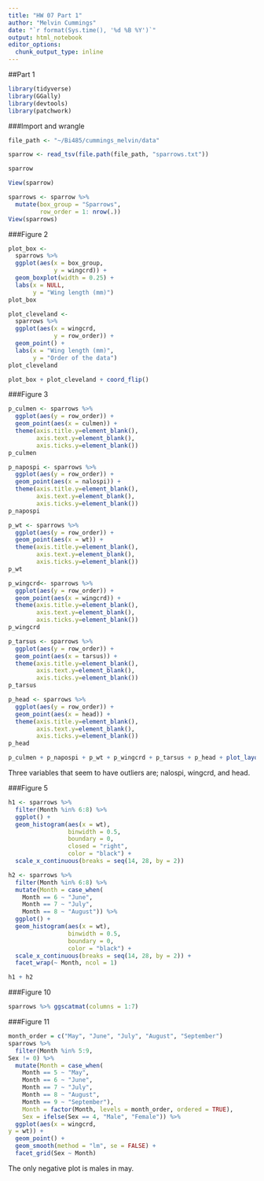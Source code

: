```yaml
---
title: "HW 07 Part 1"
author: "Melvin Cummings"
date: "`r format(Sys.time(), '%d %B %Y')`"
output: html_notebook
editor_options: 
  chunk_output_type: inline
---
```

##Part 1
```r
library(tidyverse)
library(GGally)
library(devtools)
library(patchwork)
```
###Import and wrangle
```r
file_path <- "~/Bi485/cummings_melvin/data"

sparrow <- read_tsv(file.path(file_path, "sparrows.txt"))

sparrow
```

```r
View(sparrow)
```

```r
sparrows <- sparrow %>%
  mutate(box_group = "Sparrows",
         row_order = 1: nrow(.))
View(sparrows)
```

###Figure 2

```r
plot_box <-
  sparrows %>%
  ggplot(aes(x = box_group,
             y = wingcrd)) +
  geom_boxplot(width = 0.25) +
  labs(x = NULL,
       y = "Wing length (mm)")
plot_box
```

```r
plot_cleveland <-
  sparrows %>%
  ggplot(aes(x = wingcrd,
             y = row_order)) +
  geom_point() +
  labs(x = "Wing length (mm)",
       y = "Order of the data")
plot_cleveland
```

```r
plot_box + plot_cleveland + coord_flip()
```

###Figure 3

```r
p_culmen <- sparrows %>%
  ggplot(aes(y = row_order)) +
  geom_point(aes(x = culmen)) +
  theme(axis.title.y=element_blank(),
        axis.text.y=element_blank(),
        axis.ticks.y=element_blank())
p_culmen
```

```r
p_napospi <- sparrows %>%
  ggplot(aes(y = row_order)) +
  geom_point(aes(x = nalospi)) +
  theme(axis.title.y=element_blank(),
        axis.text.y=element_blank(),
        axis.ticks.y=element_blank())
p_napospi
```

```r
p_wt <- sparrows %>%
  ggplot(aes(y = row_order)) +
  geom_point(aes(x = wt)) +
  theme(axis.title.y=element_blank(),
        axis.text.y=element_blank(),
        axis.ticks.y=element_blank())
p_wt
```

```r
p_wingcrd<- sparrows %>%
  ggplot(aes(y = row_order)) +
  geom_point(aes(x = wingcrd)) +
  theme(axis.title.y=element_blank(),
        axis.text.y=element_blank(),
        axis.ticks.y=element_blank())
p_wingcrd
```

```r
p_tarsus <- sparrows %>%
  ggplot(aes(y = row_order)) +
  geom_point(aes(x = tarsus)) +
  theme(axis.title.y=element_blank(),
        axis.text.y=element_blank(),
        axis.ticks.y=element_blank())
p_tarsus
```

```r
p_head <- sparrows %>%
  ggplot(aes(y = row_order)) +
  geom_point(aes(x = head)) +
  theme(axis.title.y=element_blank(),
        axis.text.y=element_blank(),
        axis.ticks.y=element_blank())
p_head
```

```r
p_culmen + p_napospi + p_wt + p_wingcrd + p_tarsus + p_head + plot_layout(ncol = 3)
```

Three variables that seem to have outliers are; nalospi, wingcrd, and head.

###Figure 5

```r
h1 <- sparrows %>%
  filter(Month %in% 6:8) %>%
  ggplot() +
  geom_histogram(aes(x = wt),
                 binwidth = 0.5,
                 boundary = 0,
                 closed = "right",
                 color = "black") +
  scale_x_continuous(breaks = seq(14, 28, by = 2))
```

```r
h2 <- sparrows %>%
  filter(Month %in% 6:8) %>%
  mutate(Month = case_when(
    Month == 6 ~ "June",
    Month == 7 ~ "July",
    Month == 8 ~ "August")) %>%
  ggplot() +
  geom_histogram(aes(x = wt),
                 binwidth = 0.5,
                 boundary = 0,
                 color = "black") +
  scale_x_continuous(breaks = seq(14, 28, by = 2)) +
  facet_wrap(~ Month, ncol = 1)
```

```r
h1 + h2
```

###Figure 10

```r
sparrows %>% ggscatmat(columns = 1:7)
```

###Figure 11

```r
month_order = c("May", "June", "July", "August", "September")
sparrows %>%
  filter(Month %in% 5:9,
Sex != 0) %>%
  mutate(Month = case_when(
    Month == 5 ~ "May",
    Month == 6 ~ "June",
    Month == 7 ~ "July",
    Month == 8 ~ "August",
    Month == 9 ~ "September"),
    Month = factor(Month, levels = month_order, ordered = TRUE),
    Sex = ifelse(Sex == 4, "Male", "Female")) %>%
  ggplot(aes(x = wingcrd,
y = wt)) +
  geom_point() +
  geom_smooth(method = "lm", se = FALSE) +
  facet_grid(Sex ~ Month)
```

The only negative plot is males in may.
